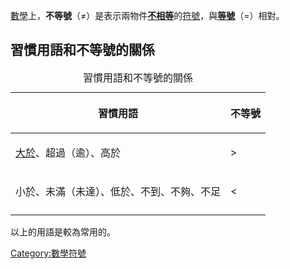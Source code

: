 {{NoteTA
|G1 = Math
}}
[[數學|數學]]上，'''不等號'''（<math>\ne</math>）是表示兩物件'''[[不相等|不相等]]'''的[[數學符號|符號]]，與'''[[等號|等號]]'''（<math>=</math>）相對。

== 習慣用語和不等號的關係 ==
{| class="wikitable"
|+ 習慣用語和不等號的關係
! 習慣用語 !! 不等號
|-
| [[大於|大於]]、超過（逾）、高於 || <math>></math>
|-
| 小於、未滿（未達）、低於、不到、不夠、不足 || <math><</math>
|-
|}
以上的用語是較為常用的。

{{Math-stub}}

[[Category:數學符號|Category:數學符號]]